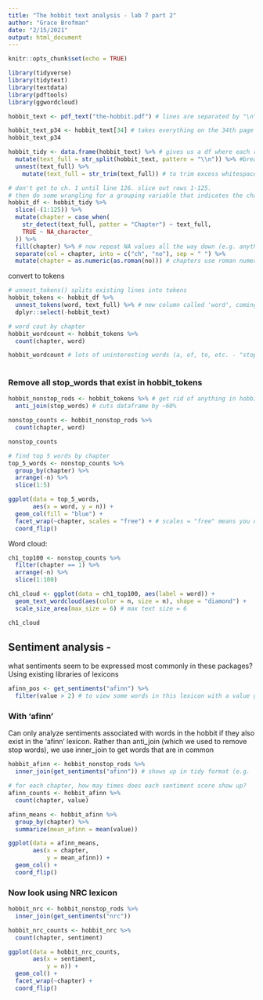 ```yaml
---
title: "The hobbit text analysis - lab 7 part 2"
author: "Grace Brofman"
date: "2/15/2021"
output: html_document
---
```


```r
knitr::opts_chunk$set(echo = TRUE)
```

```r
library(tidyverse)
library(tidytext)
library(textdata)
library(pdftools)
library(ggwordcloud)

```

```r
hobbit_text <- pdf_text("the-hobbit.pdf") # lines are separated by "\n"

hobbit_text_p34 <- hobbit_text[34] # takes everything on the 34th page
hobbit_text_p34
```

```r
hobbit_tidy <- data.frame(hobbit_text) %>% # gives us a df where each row is a different page
  mutate(text_full = str_split(hobbit_text, pattern = "\\n")) %>% #breakst text into each line (extra slash to tell r to recognize slash)
  unnest(text_full) %>% 
    mutate(text_full = str_trim(text_full)) # to trim excess whitespace

```

```r
# don't get to ch. 1 until line 126. slice out rows 1-125. 
# then do some wrangling for a grouping variable that indicates the chapter - use str_detect to detect the word chapter int he text_full column. if it shows up, we repeat that in a new column. if chapter doesn't show up, then it puts na. later, we use a function to fill those nas with respective chapters
hobbit_df <- hobbit_tidy %>% 
  slice(-(1:125)) %>% 
  mutate(chapter = case_when(
    str_detect(text_full, patter = "Chapter") ~ text_full,
    TRUE ~ NA_character_
  )) %>% 
  fill(chapter) %>% # now repeat NA values all the way down (e.g. anything within chapter 1 should be associated with chapter 1)
  separate(col = chapter, into = c("ch", "no"), sep = " ") %>% 
  mutate(chapter = as.numeric(as.roman(no))) # chapters use roman numerals - they're recognized as characters as opposed to numeric --> create new column with just chapter number using tidy_separate()

```

convert to tokens
```r
# unnest_tokens() splits existing lines into tokens
hobbit_tokens <- hobbit_df %>% 
  unnest_tokens(word, text_full) %>% # new column called 'word', coming from existing column 'text_full'
  dplyr::select(-hobbit_text)

# word cout by chapter
hobbit_wordcount <- hobbit_tokens %>% 
  count(chapter, word)

hobbit_wordcount # lots of uninteresting words (a, of, to, etc. - "stop_words")  View(stop_words)
  
```

### Remove all stop_words that exist in hobbit_tokens
```r
hobbit_nonstop_rods <- hobbit_tokens %>% # get rid of anything in hobbit_tokens that also shows up in stop_words
  anti_join(stop_words) # cuts dataframe by ~60%

nonstop_counts <- hobbit_nonstop_rods %>% 
  count(chapter, word)

nonstop_counts

```

```r
# find top 5 words by chapter
top_5_words <- nonstop_counts %>% 
  group_by(chapter) %>% 
  arrange(-n) %>% 
  slice(1:5)

ggplot(data = top_5_words,
       aes(x = word, y = n)) +
  geom_col(fill = "blue") +
  facet_wrap(~chapter, scales = "free") + # scales = "free" means you don't have to have the same scales for each plot
  coord_flip()
```

Word cloud:
```r
ch1_top100 <- nonstop_counts %>% 
  filter(chapter == 1) %>% 
  arrange(-n) %>% 
  slice(1:100)

ch1_cloud <- ggplot(data = ch1_top100, aes(label = word)) +
  geom_text_wordcloud(aes(color = n, size = n), shape = "diamond") +
  scale_size_area(max_size = 6) # max text size = 6

ch1_cloud
```

## Sentiment analysis -
what sentiments seem to be expressed most commonly in these packages? Using existing libraries of lexicons


```r
afinn_pos <- get_sentiments("afinn") %>% 
  filter(value > 2) # to view some words in this lexicon with a value greater than +2


```

### With 'afinn'
Can only analyze sentiments associated with words in the hobbit if they also exist in the 'afinn' lexicon. Rather than anti_join (which we used to remove stop words), we use inner_join to get words that are in common
```r
hobbit_afinn <- hobbit_nonstop_rods %>% 
  inner_join(get_sentiments("afinn")) # shows up in tidy format (e.g. 'shiny' shows up twice bc its used twice)

# for each chapter, how may times does each sentiment score show up?
afinn_counts <- hobbit_afinn %>% 
  count(chapter, value)

afinn_means <- hobbit_afinn %>% 
  group_by(chapter) %>% 
  summarize(mean_afinn = mean(value))

ggplot(data = afinn_means,
       aes(x = chapter,
           y = mean_afinn)) +
  geom_col() +
  coord_flip()

```

### Now look using NRC lexicon
```r
hobbit_nrc <- hobbit_nonstop_rods %>% 
  inner_join(get_sentiments("nrc"))

hobbit_nrc_counts <- hobbit_nrc %>% 
  count(chapter, sentiment)

ggplot(data = hobbit_nrc_counts,
       aes(x = sentiment,
           y = n)) +
  geom_col() +
  facet_wrap(~chapter) +
  coord_flip()

```








